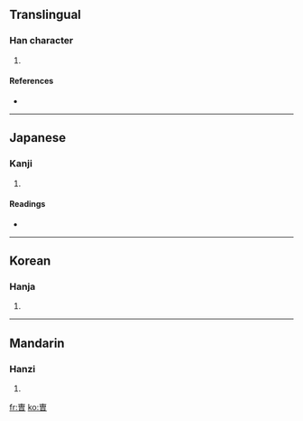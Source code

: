 ==Translingual==

===Han character===
{{Han char|rn=73|rad=曰|as=06|sn=10|four=|canj=十田日 (JWA)}}

# {{defn|Han|sort=曰06}}

====References====
* {{Han ref|kx=0503.011|hdz=21506.050|uh=66FA|ud=26362}}

----

==Japanese==

===Kanji===
{{ja-kanji|grade=|rs=曰06}}

# {{defn|Japanese}}

====Readings====
* {{ja-readings|on=[[そう]] (sō)|kun=[[つかさ]] (tsukasa), [[ともがら]] (tomogara), [[へや]] (heya)}}

----

==Korean==

===Hanja===
{{ko-hanja|hangeul=조|eumhun=|rv=jo|mr=cho|y=co}}

# {{defn|Korean}}

----

==Mandarin==

===Hanzi===
{{cmn-hanzi|pin=[[cáo]] ([[cao2]])|wg=ts'ao<sup>2</sup>}}

# {{defn|Mandarin}}

[[fr:曺]]
[[ko:曺]]